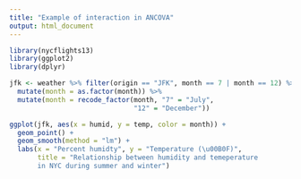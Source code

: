 ```yaml
---
title: "Example of interaction in ANCOVA"
output: html_document
---
```


```r
library(nycflights13)
library(ggplot2)
library(dplyr)

jfk <- weather %>% filter(origin == "JFK", month == 7 | month == 12) %>% 
  mutate(month = as.factor(month)) %>%
  mutate(month = recode_factor(month, "7" = "July", 
                               "12" = "December"))

ggplot(jfk, aes(x = humid, y = temp, color = month)) + 
  geom_point() + 
  geom_smooth(method = "lm") + 
  labs(x = "Percent humidty", y = "Temperature (\u00B0F)", 
       title = "Relationship between humidity and temeperature
       in NYC during summer and winter")
```

